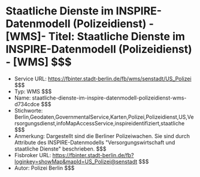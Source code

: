 # Staatliche Dienste im INSPIRE-Datenmodell (Polizeidienst) - [WMS]- Titel: Staatliche Dienste im INSPIRE-Datenmodell (Polizeidienst) - [WMS] $$$
- Service URL: https://fbinter.stadt-berlin.de/fb/wms/senstadt/US_Polizei $$$
- Typ: WMS $$$
- Name: staatliche-dienste-im-inspire-datenmodell-polizeidienst-wms-d734cdce $$$
- Stichworte: Berlin,Geodaten,GovernmentalService,Karten,Polizei,Polizeidienst,US,Versorgungsdienst,infoMapAccessService,inspireidentifiziert,staatliche $$$
- Anmerkung: Dargestellt sind die Berliner Polizeiwachen. Sie sind durch Attribute des INSPIRE-Datenmodells "Versorgungswirtschaft und staatliche Dienste" beschrieben. $$$
- Fisbroker URL: https://fbinter.stadt-berlin.de/fb?loginkey=showMap&mapId=US_Polizei@senstadt $$$
- Autor: Polizei Berlin $$$
